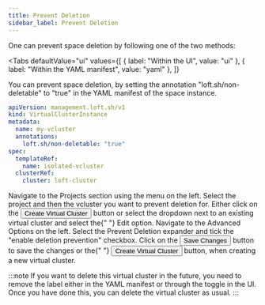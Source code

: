 ```yaml
---
title: Prevent Deletion
sidebar_label: Prevent Deletion
---
```



One can prevent space deletion by following one of the two methods:

<Tabs
  defaultValue="ui"
  values={[
    { label: "Within the UI", value: "ui" },
    { label: "Within the YAML manifest", value: "yaml" },
  ]}
>
<TabItem value="yaml">
  You can prevent space deletion, by setting the annotation "loft.sh/non-deletable" to "true" in the YAML manifest of the space instance.

```yaml {6}
apiVersion: management.loft.sh/v1
kind: VirtualClusterInstance
metadata:
  name: my-vcluster
  annotations:
    loft.sh/non-deletable: "true"
spec:
  templateRef:
    name: isolated-vcluster
  clusterRef:
    cluster: loft-cluster
```

</TabItem>

<TabItem value="ui">

<Flow id="vcluster-prevent-deletion-ui">
<Step>
  Navigate to the <NavStep>Projects</NavStep> section using the menu on the left.
</Step>

<Step>
  Select the project and then the vcluster you want to prevent deletion for.
</Step>

<Step>
  Either click on the <Button>Create Virtual Cluster</Button> button or select
  the dropdown next to an existing virtual cluster and select the{" "}
  <Label>Edit</Label> option.
</Step>

<Step>
  Navigate to the <Label>Advanced Options</Label> on the left.
</Step>

<Step>
  Select the <Expander>Prevent Deletion</Expander> expander and tick the "enable
  deletion prevention" checkbox.
</Step>

<Step>
  Click on the <Button>Save Changes</Button> button to save the changes or the{" "}
  <Button>Create Virtual Cluster</Button> button, when creating a new virtual
  cluster.
</Step>

</Flow>
</TabItem>

</Tabs>

:::note
If you want to delete this virtual cluster in the future, you need to remove the label either in the YAML manifest or through the toggle in the UI.
Once you have done this, you can delete the virtual cluster as usual.
:::
